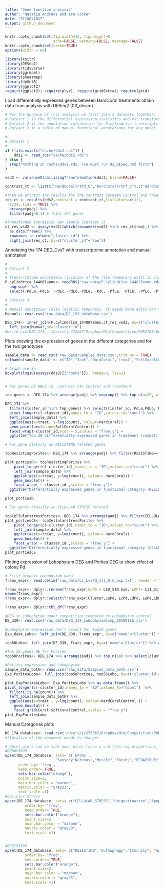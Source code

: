 ```yaml
---
title: "Gene function analysis"
author: "Natalia Andrade and Ira Cooke"
date: "07/08/2017"
output: github_document
---
```


```r
knitr::opts_chunk$set(fig.width=12, fig.height=8,
                      echo=FALSE, warning=FALSE, message=FALSE)
knitr::opts_chunk$set(cache=TRUE)
options(width = 60)

library(knitr)
library(DESeq2)
library(tidyverse)
library(ggrepel)
library(pheatmap)
library(UpSetR)
library(ggplot2)
require(ggplot2); require(plyr); require(gridExtra); require(grid)

```



Load differentially expressed genes between HardCoral treatments obtain data from analysis with DESeq2 (03_deseq). 

```r
# For the purpose of this analysis we first join 3 datasets together. 
# Dataset 1 is the differential expression statistics and vst transformed counts for all transcripts
# Dataset 2 is the annotation information for P.cylindrica transcripts
# Dataset 3 is a table of manual functional annotations for key genes

#
# Dataset 1
#
if (file.exists("cache/dds2.rds")) {
    dds2 <- read_rds("cache/dds2.rds")
} else {
  stop("Nothing in cache/dds2.rds. You must run 02_DESeq.Rmd first")
}

vsd2 <- varianceStabilizingTransformation(dds2, blind=FALSE)

contrast_ct <- list(c("HardCoralTrtPd_C","HardCoralTrtPf_C"),c("HardCoralTrtPd_T","HardCoralTrtPf_T"))

#Then we extract the results for the contrast between Control and Treatment
res_ct <- results(dds2,contrast = contrast_ct,listValues=c(1/2,
 -1/2), tidy = TRUE) %>% 
  arrange(padj) %>% 
  filter(padj<0.1) # Total 174 genes

#Transformed expression per sample (Dataset 1)
ct_res_vsd2 <- assay(vsd2)[which(rownames(vsd2) %in% res_ct$row),] %>%
  as.data.frame() %>%
  rownames_to_column("cluster_id") %>% 
  right_join(res_ct, by=c("cluster_id"="row"))
```

Annotating the 174 DEG_CvsT with transcriptome annotation and manual annotation
```r
#
# Dataset 2
#
# Transcriptome annotation (location of the file temporary until in cloud)
P.cylindrica_144087anno<- readRDS("raw_data/P.cylindrica_144087anno.rda") %>% 
  ungroup() %>% 
  select(-PdLa,-PdLb, -PdLc,-PdLd,-PdLe, -PdC, -PfLa, -PfLb, -PfLc, -PfLd, -PfLe, -PfC)

# Dataset 3
#
# Manual annotation (also location temporary, it needs more edits don't put it in the cloud yet please)
Manual<- read.csv('raw_data/DE_193_database.csv')
```


```r
DEG_174<- inner_join(P.cylindrica_144087anno,ct_res_vsd2, by=c("cluster_id")) %>% 
  left_join(Manual,by='cluster_id')
#write.csv(DEG_174, '/Users/jc275567/Dropbox/Mio/Competition/PORITES/Gene_Function_Analysis/DE_174_database.csv') #this data needs to be cleaned a bit more(Protein names)
```

Plots showing the expression of genes in the different categories and for the two genotypes

```r
sample_data <- read_csv("raw_data/Samples_data.csv",trim_ws = TRUE)
colnames(sample_data) <- c("ID","Tank","HardCoral",'treat',"SoftCoralControl","PdvsL_Other")

# Graph use in 
boxplot(log10(assays(dds2)[["cooks"]]), range=0, las=2)


# For genes DE ONLY in  contrast btw Control and treatment

top_genes <- DEG_174 %>% arrange(padj) %>% ungroup() %>% top_n(n=20, wt = padj) %>% pull(cluster_id)

DEG_174 %>%
  filter(cluster_id %in% top_genes) %>% select(cluster_id, PdLa,PdLb, PdLc,PdLe, PdC, PfLa, PfLb, PfLc, PfLd, PfLe, PfC) %>% 
  pivot_longer(c(-cluster_id),names_to = "ID",values_to="count") %>%
  left_join(sample_data) %>% 
  ggplot(aes(x=treat, y=log(count), colour=HardCoral)) +
  geom_point(aes(shape=SoftCoralControl)) +
  facet_wrap(~cluster_id,ncol = 5,scales = "free_y") +
  ggtitle("Top 20 differentially expressed genes in treatment (competition) versus control")

# For gene classify as RESISTING related genes

topResistingPorites<- DEG_174 %>% arrange(padj) %>% filter(RESISTING==TRUE) %>% select(cluster_id, PdLa,PdLb, PdLc,PdLe, PdC, PfLa, PfLb, PfLc, PfLd, PfLe, PfC) 

plot_portiesR<- topResistingPorites %>%  
    pivot_longer(c(-cluster_id),names_to = "ID",values_to="count") %>%
    left_join(sample_data) %>% 
    ggplot(aes(x=treat, y=log(count), colour= HardCoral)) + 
    geom_boxplot() + 
    facet_wrap( ~ cluster_id ,scales = "free_y")+
  ggtitle("Differentially expressed genes in functional category (RESISTANCE) in treatment versus control")

plot_portiesR

# For genes classify as CELLULAR STRESS related

topCellularstressPorites<- DEG_174 %>% arrange(padj) %>% filter(CELLULAR.STRESS==TRUE) %>% select(cluster_id, PdLa,PdLb, PdLc,PdLe, PdC, PfLa, PfLb, PfLc, PfLd, PfLe, PfC) 
plot_portiesCS<- topCellularstressPorites %>%  
    pivot_longer(c(-cluster_id),names_to = "ID",values_to="count") %>%
    left_join(sample_data) %>% 
    ggplot(aes(x=treat, y=log(count), colour= HardCoral)) + 
    geom_boxplot() + 
    facet_wrap( ~ cluster_id ,scales = "free_y") +
  ggtitle("Differentially expressed genes in functional category (CELLULAR STRESS) in treatment versus control")
plot_portiesCS
```

Ploting expression of Lobophytum DEG and Porites DEG to show effect of colony Pd
```r
# First prepair Lobophytum data
Trans_expr<- read.delim('raw_data/Lc_LvsPd_all_0.5_exp.txt', header = TRUE, sep= "\t", row.names = NULL)

Trans_expr<- dplyr::rename(Trans_expr,LdPe = L10_S10.bam, LdPf= L11_S11.bam, LdPd= L12_S12.bam, LePe= L13_S13.bam, Le= L14_S14.bam, LePf=L15_S15.bam, LePd= L16_S16.bam, LcPe= L17_S10.bam, Lc= L18_S11.bam, LcPf= L19_S12.bam, LaPd= L1_S1.bam, LcPd= L20_S13.bam, La= L2_S2.bam, LaPf=L3_S3.bam, LaPe= L4_S4.bam, Lb= L5_S5.bam, LbPe=  L6_S6.bam, LbPd= L7_S7.bam, LbPf= L8_S8.bam, Ld= L9_S9.bam)
names(Trans_expr)
Trans_expr<- dplyr::select(Trans_expr,Cluster,LaPd, LcPd,LdPd, LePd,LbPd,LaPe, LbPe, LcPe, LdPe, LePe, LaPf, LbPf, LcPf, LdPf, LePf, La, Lb, Lc, Ld, Le)

Trans_expr<- dplyr::tbl_df(Trans_expr)

#DEG in Lobophytum under competition compared to Lobophytum control
DE_339<- read.csv('raw_data/DEG_339_LobophytumComp_20190116.csv')

#Lobophytum expression don't select Pe, Top50 genes
Exp_data_Lobo<- left_join(DE_339, Trans_expr, by=c("name"="Cluster")) %>% select(name,LaPd,LcPd,LdPd,LePd,LbPd,LaPf,LbPf,LcPf,LdPf,LePf,La,Lb,Lc,Ld,Le)

top50Lobo<- left_join(DE_339, Trans_expr, by=c('name'='Cluster')) %>% arrange(padj) %>% top_n(50) %>% select(name,LaPd,LcPd,LdPd,LePd,LbPd,LaPf,LbPf,LcPf,LdPf,LePf,La,Lb,Lc,Ld,Le) 

#Top 50 genes DE for Porites
top50Porites<- DEG_174 %>% arrange(padj) %>% top_n(50) %>% select(cluster_id, PdLa,PdLb, PdLc,PdLe, PdC, PfLa, PfLb, PfLc, PfLd, PfLe, PfC) 

#Porites expression and Lobophytum
sample_data_both<- read.csv('raw_data/Samples_data_both.csv')
Exp_PoritesLobo<- full_join(top50Porites, top50Lobo, by=c('cluster_id'='name'))

plot_ExpPoritesLobo<- Exp_PoritesLobo %>% as.data.frame() %>%
pivot_longer(c(-cluster_id),names_to = "ID",values_to="count")  %>% 
  filter(!is.na(count)) %>%
  left_join(sample_data_both) %>% 
  ggplot(aes(x=treat , y=log(count), colour=HardCoralControl )) +
    geom_boxplot() +
    facet_grid(Coral~SoftCoralControl,scales = "free_y")
plot_ExpPoritesLobo
```

Manual Categories plots
```r
DE_174_database<- read.csv('/Users/jc275567/Dropbox/Mio/Competition/PORITES/Gene_Function_Analysis/DE_174_database_underEdition2020.csv')
#(location of the document needs to change)

# Upset plots can be made much nicer (show u and than reg proportions, show which ones have this strong difference in expression)
#BEHAVIOUR
upset(DE_174_database, sets= c('GPCRs',
                       "Sensory.Nervous","Muscle","Toxins","BEHAVIOUR"), 
      order.by= 'freq', 
      keep.order= TRUE,
      sets.bar.color("orange"), 
      point.size=2,
      main.bar.color = "maroon",
      matrix.color = "gray23",
      text.scale =1) 
#Cellular Stress
upset(DE_174_database, sets= c("CELLULAR.STRESS","Ubiquitination","Apoptosis","Mucus","Antioxidants"), 
         order.by= 'freq', 
         keep.order= TRUE,
         sets.bar.color("orange"), 
         point.size=2,
         main.bar.color = "maroon",
         matrix.color = "gray23",
         text.scale =1)  


#RESISTING
upset(DE_174_database, sets= c("RESISTING","Authophagy","Immunity", "Apoptosis"), 
         order.by= 'freq', 
         keep.order= TRUE,
         sets.bar.color("orange"), 
         point.size=2,
         main.bar.color = "maroon",
         matrix.color = "gray23",
         text.scale =1)



```
